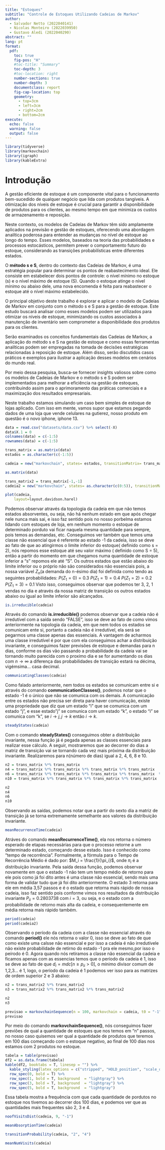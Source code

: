 ```yaml
---
title: "Estoques"
subtitle: "Controle de Estoques Utilizando Cadeias de Markov"
author:
  - Salvador Netto (2022040141)
  - Nicolas Monteiro (2022039950)
  - Gustavo Aledi (2022040290)
abstract: ""
lang: pt
format: 
  pdf:
    toc: true
    fig-pos: "H"
    #toc-title: "Summary"
    toc-depth: 3
    #toc-location: right
    number-sections: true
    number-depth: 3
    documentclass: report
    fig-cap-location: top
    geometry:
      - top=3cm
      - left=3cm
      - right=2cm
      - bottom=2cm
execute:
  echo: false
  warning: false
  output: false
---
```


```r
library(tidyverse)
library(markovchain)
library(igraph)
library(kableExtra)
```

# Introdução

A gestão eficiente de estoque é um componente vital para o funcionamento bem-sucedido de qualquer negócio que lida com produtos tangíveis. A otimização dos níveis de estoque é crucial para garantir a disponibilidade de produtos para os clientes, ao mesmo tempo em que minimiza os custos de armazenamento e reposição.

Neste contexto, os modelos de Cadeias de Markov têm sido amplamente aplicados na previsão e gestão de estoques, oferecendo uma abordagem analítica poderosa para entender as mudanças no nível de estoque ao longo do tempo. Esses modelos, baseados na teoria das probabilidades e processos estocásticos, permitem prever o comportamento futuro do estoque, considerando as transições probabilísticas entre diferentes estados.

O **método s e S**, dentro do contexto das Cadeias de Markov, é uma estratégia popular para determinar os pontos de reabastecimento ideal. Ele consiste em estabelecer dois pontos de controle: o nível mínimo no estoque (s) e o nível máximo de estoque (S). Quando o estoque atinge o nível mínimo ou abaixo dele, uma nova encomenda é feita para reabastecer o estoque até o nível máximo estabelecido.

O principal objetivo deste trabalho é explorar e aplicar o modelo de Cadeias de Markov em conjunto com o método s e S para a gestão de estoque. Este estudo buscará analisar como esses modelos podem ser utilizados para otimizar os níveis de estoque, minimizando os custos associados à manutenção de inventário sem comprometer a disponibilidade dos produtos para os clientes.

Serão examinados os conceitos fundamentais das Cadeias de Markov, a aplicação do método s e S na gestão de estoque e como essas ferramentas analíticas podem ser empregadas na tomada de decisões estratégicas relacionadas à reposição de estoque. Além disso, serão discutidos casos práticos e exemplos para ilustrar a aplicação desses modelos em cenários do mundo real.

Por meio dessa pesquisa, busca-se fornecer insights valiosos sobre como os modelos de Cadeias de Markov e o método s e S podem ser implementados para melhorar a eficiência na gestão de estoques, contribuindo assim para o aprimoramento das práticas comerciais e a maximização dos resultados empresariais.

Neste trabalho estamos simulando um caso bem simples de estoque de lojas aplicado. Com isso em mente, vamos supor que estamos pegando dados de uma loja que vende celulares na gutierez, nosso produto em questão é o novo iphone, iphone 13.


```r
data = read.csv("datasets/data.csv") %>% select(-X)
data$X.1 = 0
colnames(data) = c(-1:5)
rownames(data) = c(-1:5)

trans_matrix = as.matrix(data)
estados = as.character(c(-1:5))
```

```r
cadeia = new("markovchain", states= estados, transitionMatrix= trans_matrix, name= 'Estoque')

as.matrix(data)
```

```r
trans_matrix2 = trans_matrix[-1,-1]
cadeia2 = new("markovchain", states= as.character(c(0:5)), transitionMatrix= trans_matrix2, name= 'Estoque')
```



```r
plot(cadeia,
    layout=layout.davidson.harel)
```

Podemos observar através da topologia da cadeia em que não temos estados absorventes, ou seja, não há nenhum estado em que após chegar nele nunca mais sai, e isso faz sentido pois no nosso porbelma estamos lidando com estoques de loja, em nenhum momento o estoque de determinado porduto vai ficar naquela mesma quantidade para sempre, pois temos as demandas, etc. Conseguimos ver também que temos uma classe não essencial que é referente ao estado -1 da cadeia, isso se deve ao fato de que ao atingirmos o limite inferior do estoque( definido como s = 2), nós repomos esse estoque até seu valor máximo ( definido como S = 5), então a partir do momento em que chegamos numa quantidade de estoque inferior a "s" repomos ele até "S". Os outros estados que estão abaixo do limite inferior ou o próprio não são considerados não essenciais pois, a nossa variável $Z_n$(a demanda do n-ésimo dia) foi definida como tendo as seguintes probabilidades:
$P(Z_1 = 0) = 0.3$
$P(Z_1 = 1) = 0.4$
$P(Z_1 = 2) = 0.2$
$P(Z_1 = 3) = 0.1$
Visto isso, conseguimos observar que podemos ter 3, 2, 1 vendas no dia e através da nossa matriz de transição os outros estados abaixo ou igual ao limite inferior são alcançados.

```r
is.irreducible(cadeia)
```
Através do comando **is.irreducible()** podemos observar que a cadeia não é irredutível com a saída sendo "FALSE", isso se deve ao fato de como vimos anteriormente na topologia da cadeia, em que nem todos os estados se comunicam ente si, portanto a cadeia não é irredutível, ela será se pegarmos uma classe apenas das essenciais. A vantagem de acharmos uma classe irredutível é por que com ela conseguimos achar a distribuição invariante, e conseguimos fazer previsões de estoque e demandas para n dias, conforme os dias vão passando a probabilidade da cadeia vai se tornando muito parecida com o proximo dia e se for aumentando os dias com $n \to \infty$ a diferença das probabilidades de transição estará na décima, vigémsima... casa decimal.    

```r
communicatingClasses(cadeia)
```
Como falado anteriormente, nem todos os estados se comunicam entre si e através do comando **communicationClasses()**, podemos notar que o estado -1 é o único que não se comunica com os demais. A comunicação entre os estados não precisa ser direta para haver comunicação, existe uma propriedade que diz que um estado "i" que se comunica com um estado "j", e esse estado"j" se comunica com um estado "k", o estado "i" se comunica com "k", se $i \to j, j \to k$ então $i \to k$.


```r
steadyStates(cadeia)
```
Com o comando **steadyStates()** conseguimos obter a distribuição invariante, nessa função já é pegada apenas as classes essenciais para realizar esse cálculo. A seguir, mostraremos que ao decorrer do dias a matriz de transição vai se tornando cada vez mais próxima da distribuição invariante. Realizaremos para n(número de dias) igual a 2, 4, 6, 8 e 10.

```r
n2 = trans_matrix %*% trans_matrix 
n4 = trans_matrix %*% trans_matrix %*% trans_matrix %*% trans_matrix
n6 = trans_matrix %*% trans_matrix %*% trans_matrix %*% trans_matrix  %*% trans_matrix %*% trans_matrix 
n10 = trans_matrix %*% trans_matrix %*% trans_matrix %*% trans_matrix  %*% trans_matrix %*% trans_matrix %*% trans_matrix %*% trans_matrix %*% trans_matrix %*% trans_matrix

n2
n4
n6
n10

```

Observando as saídas, podemos notar que a partir do sexto dia a matriz de transição já se torna extremamente semelhante aos valores da distribuição invariante.

```r
meanRecurrenceTime(cadeia)

```
Atráves do comando **meanRecurrenceTime()**, ela nos retorna o número esperado de etapas necessárias para que o processo retorne a um determinado estado, começando desse estado. Isso é conhecido como "tempo de recorrência". Formalmente, a fórmula para o Tempo de Recorrência Médio é dado por: $M_i = \frac{1}{\pi_i}$, onde $\pi_i$ é a distribuição invariante. Pela saída dessa função, podemos observar novamente em que o estado -1 não tem um tempo médio de retorno para ele pois como já foi dito antes é uma classe não essencial, sendo mais uma forma de validar tudo que já foi dito anteriormente. O estado 3 retorna para ele em média 3,57 passos e é o estado que retorna mais rápido de nossa cadeia, isso faz sentido pois conforme vimos nos resultados da distribuição invariante $P_{ii} = 0.2803738$ com $i = 3$, ou seja, e o estado com a probabilidade de retorno mais alta da cadeia, e consequentemente em média retorna mais rápido também.



```r
period(cadeia)
period(cadeia2)

```
Observando o período da cadeia com a classe não essencial através do comando **period()** ele nós retorna o valor 0, isso se deve ao fato de que como existe uma calsse não essencial e por isso a cadeia é não irredutívele não existe probabilidade de retirno do estado -1 pra ele mesmo,por isso o peírodo é 0.
Agora quando nós retiramos a classe não essencial da cadeia e ficamos apenas com as essencias temos que o período da cadeia é 1, isso se deve ao fato de que $d_i = mdc[n \geq p_{ii} \gt 0]$, o mínimo divisor comum de 1,2,3...
é 1, logo, o período da cadeia é 1 podemos ver isso para as matrizes de ordem superior 2 e 3 abaixo:

```r
n2 = trans_matrix2 %*% trans_matrix2 
n3 = trans_matrix2 %*% trans_matrix2 %*% trans_matrix2

n2
n3
```


```r
previsao = markovchainSequence(n = 100, markovchain = cadeia, t0 = "-1")
previsao


```

Por meio do comando **markovchainSequence()**, nós conseguimos fazer previões de qual a quantidade de estoques que nos temos em "n" passos, no nosso caso quisemos ver qual a quantidade de produtos que teremos em 100 dias começando com o estoque negativo, ao final de 100 dias nos estamos com 2 produtos no estoque. 

```r
tabela = table(previsao)
df2 = as.data.frame(tabela)
kable(df2, booktabs = T, linesep = "") %>% 
  kable_styling(latex_options = c("stripped", "HOLD_position", "scale_down")) %>% 
  row_spec(0, bold = T) %>% 
  row_spec(1, bold = T, background  = "lightgray") %>% 
  row_spec(3, bold = T, background  = "lightgray") %>% 
  row_spec(5, bold = T, background  = "lightgray")
```

Essa tabela mostra a frequência com que cada quantidade de pordutos no estoque nos tivemos ao decorrer dos 100 dias, e podemos ver que as quantidades mais frequentes são 2, 3 e 4. 

```r
noofVisitsDist(cadeia, 9, "-1")

```

```r
meanAbsorptionTime(cadeia)

```

```r
transitionProbability(cadeia, "2", "4")

```

```r
meanNumVisits(cadeia)
```




